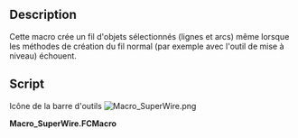 <languages/>

{{Macro/fr
|Name=SuperWire
|Icon=Macro_SuperWire.png
|Description=Cette macro crée une polyligne à partir d'objets sélectionnés (lignes et arcs) même lorsque les méthodes de création de polyligne normal (par exemple avec l'outil de mise à niveau) échouent.
|Author=Yorik
|Version=0.1
|Date=2012-05-22
|FCVersion=Toutes
|Download=[https://wiki.freecad.org/images/e/e3/Macro_SuperWire.png Icône de la barre d'outils]
}}

==Description==

Cette macro crée un fil d'objets sélectionnés (lignes et arcs) même lorsque les méthodes de création du fil normal (par exemple avec l'outil de mise à niveau) échouent.

==Script==

Icône de la barre d'outils [[Image:Macro_SuperWire.png]]

'''Macro_SuperWire.FCMacro'''

{{MacroCode|code=
import FreeCAD,FreeCADGui,Part
try:
    import DraftGeomUtils as fcgeo
except:
    from draftlibs import fcgeo

sel = FreeCADGui.Selection.getSelection()
if not sel:
   FreeCAD.Console.PrintWarning("Select something first!")
else:
   elist = []
   for obj in sel:
       if hasattr(obj,"Shape"):
           elist.append(obj.Shape.Edges[0])
   wire = fcgeo.superWire(elist)
   if wire:
       Part.show(wire)
   else:
       FreeCAD.Console.PrintError("SuperWire operation failed!")
}}